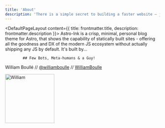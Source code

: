 ```yaml
---
title: 'About'
description: 'There is a simple secret to building a faster website — just ship less.'
---
```


<DefaultPageLayout content={{ title: frontmatter.title, description: frontmatter.description }}>
    <Prose>
            Astro-Ink is a crisp, minimal, personal blog theme for Astro, that shows the capability of statically built sites - offering all the goodness and DX of the modern JS ecosystem without actually shipping any JS by default. It's built by...

            ## Few Bots, Meta-humans & a Guy!
William Boullé // [@williamboulle](https://twitter.com/williamboulle)  // [WilliamBoulle](https://github.com/WilliamBoulle)
            <div class="author">
                <img class="rounded-full" width="160" src="/assets/wb-alpha.webp" title="William" />
            </div>
    </Prose>
</DefaultPageLayout>
